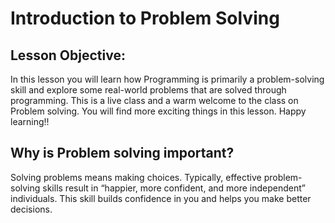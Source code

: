 # Introduction to Problem Solving
			
## Lesson Objective: 
In this lesson you will learn how Programming is primarily a problem-solving skill and explore some real-world problems that are solved through programming. This is a live class and a warm welcome to the class on Problem solving. You will find more exciting things in this lesson. Happy learning!!

## Why is Problem solving important?
Solving problems means making choices. Typically, effective problem-solving skills result in “happier, more confident, and more independent” individuals. This skill builds confidence in you and helps you make better decisions.
